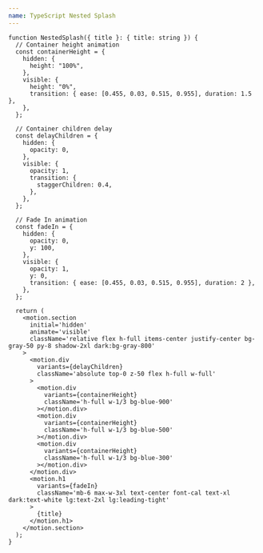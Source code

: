 ```yaml
---
name: TypeScript Nested Splash
---
```


```tsx
function NestedSplash({ title }: { title: string }) {
  // Container height animation
  const containerHeight = {
    hidden: {
      height: "100%",
    },
    visible: {
      height: "0%",
      transition: { ease: [0.455, 0.03, 0.515, 0.955], duration: 1.5 },
    },
  };

  // Container children delay
  const delayChildren = {
    hidden: {
      opacity: 0,
    },
    visible: {
      opacity: 1,
      transition: {
        staggerChildren: 0.4,
      },
    },
  };

  // Fade In animation
  const fadeIn = {
    hidden: {
      opacity: 0,
      y: 100,
    },
    visible: {
      opacity: 1,
      y: 0,
      transition: { ease: [0.455, 0.03, 0.515, 0.955], duration: 2 },
    },
  };

  return (
    <motion.section
      initial='hidden'
      animate='visible'
      className='relative flex h-full items-center justify-center bg-gray-50 py-8 shadow-2xl dark:bg-gray-800'
    >
      <motion.div
        variants={delayChildren}
        className='absolute top-0 z-50 flex h-full w-full'
      >
        <motion.div
          variants={containerHeight}
          className='h-full w-1/3 bg-blue-900'
        ></motion.div>
        <motion.div
          variants={containerHeight}
          className='h-full w-1/3 bg-blue-500'
        ></motion.div>
        <motion.div
          variants={containerHeight}
          className='h-full w-1/3 bg-blue-300'
        ></motion.div>
      </motion.div>
      <motion.h1
        variants={fadeIn}
        className='mb-6 max-w-3xl text-center font-cal text-xl dark:text-white lg:text-2xl lg:leading-tight'
      >
        {title}
      </motion.h1>
    </motion.section>
  );
}
```

